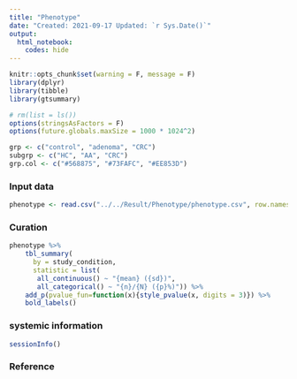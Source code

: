 ---
title: "Phenotype"
date: "Created: 2021-09-17 Updated: `r Sys.Date()`"
output: 
  html_notebook:
    codes: hide
---

```{r setup, include=FALSE}
knitr::opts_chunk$set(warning = F, message = F)
library(dplyr)
library(tibble)
library(gtsummary)

# rm(list = ls())
options(stringsAsFactors = F)
options(future.globals.maxSize = 1000 * 1024^2)

grp <- c("control", "adenoma", "CRC")
subgrp <- c("HC", "AA", "CRC")
grp.col <- c("#568875", "#73FAFC", "#EE853D")
```


### Input data
```{r}
phenotype <- read.csv("../../Result/Phenotype/phenotype.csv", row.names = 1)
```


### Curation
```{r}
phenotype %>%  
    tbl_summary(
      by = study_condition,
      statistic = list(
       all_continuous() ~ "{mean} ({sd})",
       all_categorical() ~ "{n}/{N} ({p}%)")) %>%
    add_p(pvalue_fun=function(x){style_pvalue(x, digits = 3)}) %>%
    bold_labels() 
```



### systemic information
```{r}
sessionInfo()
```


### Reference
